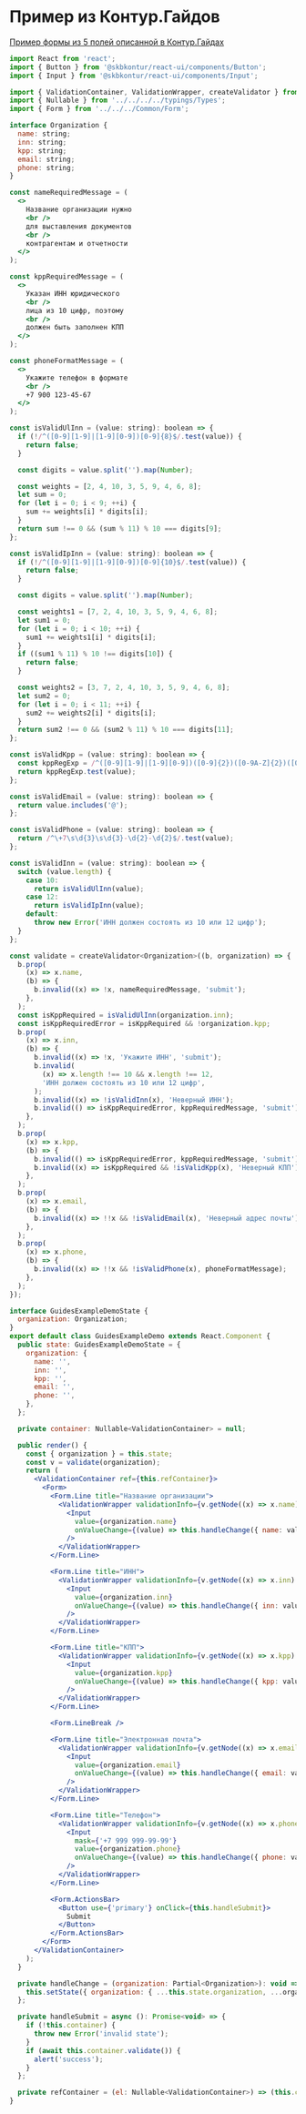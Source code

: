 
<Meta title="Примеры/Пример из Контур.Гайдов" />

# Пример из Контур.Гайдов

[Пример формы из 5 полей описанной в Контур.Гайдах](https://guides.kontur.ru/principles/validation/#33)

```jsx static
import React from 'react';
import { Button } from '@skbkontur/react-ui/components/Button';
import { Input } from '@skbkontur/react-ui/components/Input';

import { ValidationContainer, ValidationWrapper, createValidator } from '../../../../src';
import { Nullable } from '../../../../typings/Types';
import { Form } from '../../../Common/Form';

interface Organization {
  name: string;
  inn: string;
  kpp: string;
  email: string;
  phone: string;
}

const nameRequiredMessage = (
  <>
    Название организации нужно
    <br />
    для выставления документов
    <br />
    контрагентам и отчетности
  </>
);

const kppRequiredMessage = (
  <>
    Указан ИНН юридического
    <br />
    лица из 10 цифр, поэтому
    <br />
    должен быть заполнен КПП
  </>
);

const phoneFormatMessage = (
  <>
    Укажите телефон в формате
    <br />
    +7 900 123-45-67
  </>
);

const isValidUlInn = (value: string): boolean => {
  if (!/^([0-9][1-9]|[1-9][0-9])[0-9]{8}$/.test(value)) {
    return false;
  }

  const digits = value.split('').map(Number);

  const weights = [2, 4, 10, 3, 5, 9, 4, 6, 8];
  let sum = 0;
  for (let i = 0; i < 9; ++i) {
    sum += weights[i] * digits[i];
  }
  return sum !== 0 && (sum % 11) % 10 === digits[9];
};

const isValidIpInn = (value: string): boolean => {
  if (!/^([0-9][1-9]|[1-9][0-9])[0-9]{10}$/.test(value)) {
    return false;
  }

  const digits = value.split('').map(Number);

  const weights1 = [7, 2, 4, 10, 3, 5, 9, 4, 6, 8];
  let sum1 = 0;
  for (let i = 0; i < 10; ++i) {
    sum1 += weights1[i] * digits[i];
  }
  if ((sum1 % 11) % 10 !== digits[10]) {
    return false;
  }

  const weights2 = [3, 7, 2, 4, 10, 3, 5, 9, 4, 6, 8];
  let sum2 = 0;
  for (let i = 0; i < 11; ++i) {
    sum2 += weights2[i] * digits[i];
  }
  return sum2 !== 0 && (sum2 % 11) % 10 === digits[11];
};

const isValidKpp = (value: string): boolean => {
  const kppRegExp = /^([0-9][1-9]|[1-9][0-9])([0-9]{2})([0-9A-Z]{2})([0-9]{3})$/;
  return kppRegExp.test(value);
};

const isValidEmail = (value: string): boolean => {
  return value.includes('@');
};

const isValidPhone = (value: string): boolean => {
  return /^\+7\s\d{3}\s\d{3}-\d{2}-\d{2}$/.test(value);
};

const isValidInn = (value: string): boolean => {
  switch (value.length) {
    case 10:
      return isValidUlInn(value);
    case 12:
      return isValidIpInn(value);
    default:
      throw new Error('ИНН должен состоять из 10 или 12 цифр');
  }
};

const validate = createValidator<Organization>((b, organization) => {
  b.prop(
    (x) => x.name,
    (b) => {
      b.invalid((x) => !x, nameRequiredMessage, 'submit');
    },
  );
  const isKppRequired = isValidUlInn(organization.inn);
  const isKppRequiredError = isKppRequired && !organization.kpp;
  b.prop(
    (x) => x.inn,
    (b) => {
      b.invalid((x) => !x, 'Укажите ИНН', 'submit');
      b.invalid(
        (x) => x.length !== 10 && x.length !== 12,
        'ИНН должен состоять из 10 или 12 цифр',
      );
      b.invalid((x) => !isValidInn(x), 'Неверный ИНН');
      b.invalid(() => isKppRequiredError, kppRequiredMessage, 'submit');
    },
  );
  b.prop(
    (x) => x.kpp,
    (b) => {
      b.invalid(() => isKppRequiredError, kppRequiredMessage, 'submit');
      b.invalid((x) => isKppRequired && !isValidKpp(x), 'Неверный КПП');
    },
  );
  b.prop(
    (x) => x.email,
    (b) => {
      b.invalid((x) => !!x && !isValidEmail(x), 'Неверный адрес почты');
    },
  );
  b.prop(
    (x) => x.phone,
    (b) => {
      b.invalid((x) => !!x && !isValidPhone(x), phoneFormatMessage);
    },
  );
});

interface GuidesExampleDemoState {
  organization: Organization;
}
export default class GuidesExampleDemo extends React.Component {
  public state: GuidesExampleDemoState = {
    organization: {
      name: '',
      inn: '',
      kpp: '',
      email: '',
      phone: '',
    },
  };

  private container: Nullable<ValidationContainer> = null;

  public render() {
    const { organization } = this.state;
    const v = validate(organization);
    return (
      <ValidationContainer ref={this.refContainer}>
        <Form>
          <Form.Line title="Название организации">
            <ValidationWrapper validationInfo={v.getNode((x) => x.name).get()}>
              <Input
                value={organization.name}
                onValueChange={(value) => this.handleChange({ name: value })}
              />
            </ValidationWrapper>
          </Form.Line>

          <Form.Line title="ИНН">
            <ValidationWrapper validationInfo={v.getNode((x) => x.inn).get()}>
              <Input
                value={organization.inn}
                onValueChange={(value) => this.handleChange({ inn: value })}
              />
            </ValidationWrapper>
          </Form.Line>

          <Form.Line title="КПП">
            <ValidationWrapper validationInfo={v.getNode((x) => x.kpp).get()}>
              <Input
                value={organization.kpp}
                onValueChange={(value) => this.handleChange({ kpp: value })}
              />
            </ValidationWrapper>
          </Form.Line>

          <Form.LineBreak />

          <Form.Line title="Электронная почта">
            <ValidationWrapper validationInfo={v.getNode((x) => x.email).get()}>
              <Input
                value={organization.email}
                onValueChange={(value) => this.handleChange({ email: value })}
              />
            </ValidationWrapper>
          </Form.Line>

          <Form.Line title="Телефон">
            <ValidationWrapper validationInfo={v.getNode((x) => x.phone).get()}>
              <Input
                mask={'+7 999 999-99-99'}
                value={organization.phone}
                onValueChange={(value) => this.handleChange({ phone: value })}
              />
            </ValidationWrapper>
          </Form.Line>

          <Form.ActionsBar>
            <Button use={'primary'} onClick={this.handleSubmit}>
              Submit
            </Button>
          </Form.ActionsBar>
        </Form>
      </ValidationContainer>
    );
  }

  private handleChange = (organization: Partial<Organization>): void => {
    this.setState({ organization: { ...this.state.organization, ...organization } });
  };

  private handleSubmit = async (): Promise<void> => {
    if (!this.container) {
      throw new Error('invalid state');
    }
    if (await this.container.validate()) {
      alert('success');
    }
  };

  private refContainer = (el: Nullable<ValidationContainer>) => (this.container = el);
}
```
